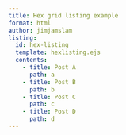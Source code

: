 ```yaml
---
title: Hex grid listing example
format: html
author: jimjamslam
listing:
  id: hex-listing
  template: hexlisting.ejs
  contents:
    - title: Post A
      path: a
    - title: Post B
      path: b
    - title: Post C
      path: c
    - title: Post D
      path: d
---
```


:::{#hex-listing}
:::